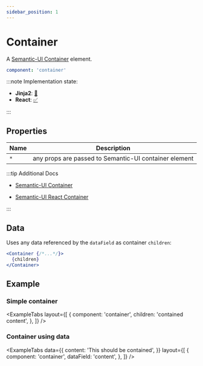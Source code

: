 ```yaml
---
sidebar_position: 1
---
```



# Container

A [Semantic-UI Container](https://semantic-ui.com/elements/container.html#/definition) element.

```yaml
component: 'container'
```

:::note Implementation state:

- **Jinja2**: [🚧](https://github.com/oarepo/oarepo-ui/blob/master/src/oarepo_ui/templates/oarepo_ui/components/basic/container.html.jinja2)
- **React**: [✅](https://github.com/oarepo/react-generative-ui/blob/master/src/components/basic/Container.tsx)

:::

## Properties

| Name | Description                                           |
| ---- | ----------------------------------------------------- |
| `*`  | any props are passed to Semantic-UI container element |

:::tip Additional Docs

<Tabs>
<TabItem value="Semantic-UI">

- [Semantic-UI Container](https://semantic-ui.com/elements/container.html#/definition)

</TabItem>
<TabItem value="Semantic-UI React">

- [Semantic-UI React Container](https://react.semantic-ui.com/elements/container)

</TabItem>
</Tabs>

:::

## Data

Uses any data referenced by the `dataField` as container `children`:

```jsx
<Container {/*...*/}>
  {children}
</Container>
```

## Example

### Simple container

<ExampleTabs
  layout={[
    {
      component: 'container',
      children: 'contained content',
    },
  ]}
/>

### Container using data

<ExampleTabs
  data={{
    content: 'This should be contained',
  }}
  layout={[
    {
      component: 'container',
      dataField: 'content',
    },
  ]}
/>
